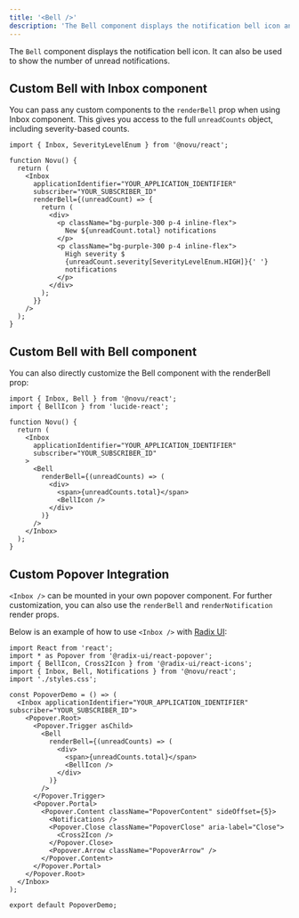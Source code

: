 ```yaml
---
title: '<Bell />'
description: 'The Bell component displays the notification bell icon and unread notification count'
---
```



The `Bell` component displays the notification bell icon. It can also be used to show the number of unread notifications.

## Custom Bell with Inbox component

You can pass any custom components to the `renderBell` prop when using Inbox component. This gives you access to the full `unreadCounts` object, including severity-based counts.

```tsx
import { Inbox, SeverityLevelEnum } from '@novu/react';

function Novu() {
  return (
    <Inbox 
      applicationIdentifier="YOUR_APPLICATION_IDENTIFIER" 
      subscriber="YOUR_SUBSCRIBER_ID" 
      renderBell={(unreadCount) => {
        return (
          <div>
            <p className="bg-purple-300 p-4 inline-flex">
              New ${unreadCount.total} notifications
            </p>
            <p className="bg-purple-300 p-4 inline-flex">
              High severity $
              {unreadCount.severity[SeverityLevelEnum.HIGH]}{' '}
              notifications
            </p>
          </div>
        );
      }} 
    />
  );
}
```

## Custom Bell with Bell component

You can also directly customize the Bell component with the renderBell prop:

```tsx
import { Inbox, Bell } from '@novu/react';
import { BellIcon } from 'lucide-react';

function Novu() {
  return (
    <Inbox 
      applicationIdentifier="YOUR_APPLICATION_IDENTIFIER" 
      subscriber="YOUR_SUBSCRIBER_ID" 
    >
      <Bell
        renderBell={(unreadCounts) => (
          <div>
            <span>{unreadCounts.total}</span>
            <BellIcon />
          </div>
        )}
      />
    </Inbox>
  );
}
```

## Custom Popover Integration

`<Inbox />` can be mounted in your own popover component. For further customization, you can also use the `renderBell` and `renderNotification` render props.

Below is an example of how to use `<Inbox />` with [Radix UI](https://www.radix-ui.com/):

```tsx
import React from 'react';
import * as Popover from '@radix-ui/react-popover';
import { BellIcon, Cross2Icon } from '@radix-ui/react-icons';
import { Inbox, Bell, Notifications } from '@novu/react';
import './styles.css';

const PopoverDemo = () => (
  <Inbox applicationIdentifier="YOUR_APPLICATION_IDENTIFIER" subscriber="YOUR_SUBSCRIBER_ID">
    <Popover.Root>
      <Popover.Trigger asChild>
        <Bell
          renderBell={(unreadCounts) => (
            <div>
              <span>{unreadCounts.total}</span>
              <BellIcon />
            </div>
          )}
        />
      </Popover.Trigger>
      <Popover.Portal>
        <Popover.Content className="PopoverContent" sideOffset={5}>
          <Notifications />
          <Popover.Close className="PopoverClose" aria-label="Close">
            <Cross2Icon />
          </Popover.Close>
          <Popover.Arrow className="PopoverArrow" />
        </Popover.Content>
      </Popover.Portal>
    </Popover.Root>
  </Inbox>
);

export default PopoverDemo;
```
